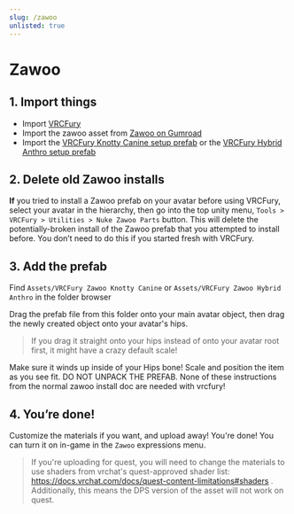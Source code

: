 ---
slug: /zawoo
unlisted: true
---

# Zawoo

## 1. Import things

* Import [VRCFury](https://vrcfury.com/download)
* Import the zawoo asset from [Zawoo on Gumroad](https://zawoo.gumroad.com/)
* Import the [VRCFury Knotty Canine setup prefab](https://cdn.discordapp.com/attachments/1143005047920283668/1143005048260005998/VRCFury_Zawoo_Knotty_Canine.unitypackage)
  or the [VRCFury Hybrid Anthro setup prefab](https://cdn.discordapp.com/attachments/1143004902369533972/1143004902872858664/VRCFury_Zawoo_Hybrid_Anthro.unitypackage)

## 2. Delete old Zawoo installs

**If** you tried to install a Zawoo prefab on your avatar before using VRCFury, select your avatar in the hierarchy, then go into the top unity menu, `Tools > VRCFury > Utilities > Nuke Zawoo Parts` button. This will delete the potentially-broken install of the Zawoo prefab that you attempted to install before. You don’t need to do this if you started fresh with VRCFury.

## 3. Add the prefab

Find `Assets/VRCFury Zawoo Knotty Canine` or `Assets/VRCFury Zawoo Hybrid Anthro` in the folder browser

Drag the prefab file from this folder onto your main avatar object, then drag the newly created object onto your avatar's hips.

> If you drag it straight onto your hips instead of onto your avatar root first, it might have a crazy default scale!

Make sure it winds up inside of your Hips bone! Scale and position the item as you see fit. DO NOT UNPACK THE PREFAB. None of these instructions from the normal zawoo install doc are needed with vrcfury!

## 4. You’re done!

Customize the materials if you want, and upload away! You're done! You can turn it on in-game in the `Zawoo` expressions menu.

> If you're uploading for quest, you will need to change the materials to use shaders from vrchat's quest-approved shader list: https://docs.vrchat.com/docs/quest-content-limitations#shaders . Additionally, this means the DPS version of the asset will not work on quest.

